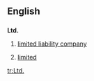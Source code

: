 ==English==

==={{abbreviation}}===
'''Ltd.'''

# {{UK}} [[limited liability company]]
# [[limited]]

[[tr:Ltd.]]